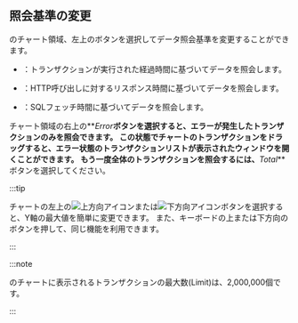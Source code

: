 ## 照会基準の変更

<Cmdname sid="transaction_map" />のチャート領域、左上のボタンを選択してデータ照会基準を変更することができます。

- <Cmdname sid="elapsed" className="uitext" />：トランザクションが実行された経過時間に基づいてデータを照会します。

- <Cmdname sid="httpcTime" className="uitext" />：HTTP呼び出しに対するリスポンス時間に基づいてデータを照会します。

- <Cmdname sid="sqlTime" className="uitext" />：SQLフェッチ時間に基づいてデータを照会します。

チャート領域の右上の**_Error_**ボタンを選択すると、エラーが発生したトランザクションのみを照会できます。 この状態でチャートのトランザクションをドラッグすると、エラー状態のトランザクションリストが表示された<Cmdname sid="TTL06209" className="uitext" />ウィンドウを開くことができます。 もう一度全体のトランザクションを照会するには、**_Total_**ボタンを選択してください。

:::tip

チャートの左上の![上方向アイコン](/img/up-arrow.svg)または![下方向アイコン](/img/down-arrow.svg)ボタンを選択すると、Y軸の最大値を簡単に変更できます。 また、キーボードの上または下方向のボタンを押して、同じ機能を利用できます。

:::

:::note

<Cmdname sid="transaction_map" />のチャートに表示されるトランザクションの最大数(<span class="uitext">Limit</span>)は、2,000,000個です。

:::
